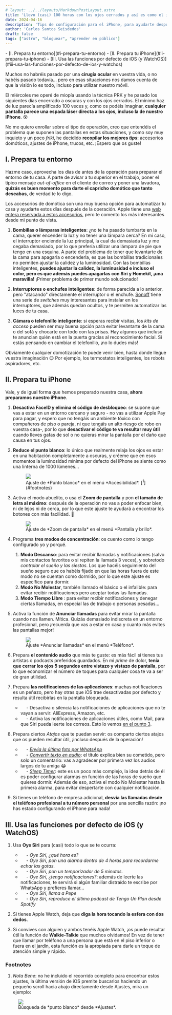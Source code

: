```yaml
---
# layout: ../../layouts/MarkdownPostLayout.astro
title: 'Llevo (casi) 100 horas con los ojos cerrados y así es como el iPhone me ha ayudado'
date: 2024-04-16
description: 'Tips de configuración para el iPhone, para ayudarte después de una operación de miopía.'
author: 'Carlos Santos Seisdedos'
draft: false
tags: ["astro", "bloguear", "aprender en público"]
---
```


<nav class="toc">
- [I. Prepara tu entorno](#i-prepara-tu-entorno)
- [II. Prepara tu iPhone](#ii-prepara-tu-iphone)
- [III. Usa las funciones por defecto de iOS (y WatchOS)](#iii-usa-las-funciones-por-defecto-de-ios-y-watchos)
</nav>


Muchos no habréis pasado por una **cirugía ocular** en vuestra vida, o no habéis pasado todavía... pero en esas situaciones nos damos cuenta de que la visión lo es todo, incluso para utilizar nuestro móvil.

El miércoles me operé de miopía usando la técnica PRK y he pasado los siguientes días encerrado a oscuras y con los ojos cerrados. El mínimo haz de luz parecía amplificado 100 veces y, como os podéis imaginar, **cualquier pantalla parece una espada láser directa a los ojos, incluso la de nuestro iPhone**. 😵

No me quiero enrollar sobre el tipo de operación, creo que entendéis el problema que suponen las pantallas en estas situaciones, y como soy muy inquieto y un poco *friki*, he decidido **recopilar los mejores _tips_**: accesorios domóticos, ajustes de iPhone, trucos, etc. ¡Espero que os guste!

## I. Prepara tu entorno

Hazme caso, aprovecha los días de antes de la operación para preparar el entorno de tu casa. A parte de avisar a tu superior en el trabajo, poner el típico mensaje *out-of-office* en el cliente de correo y poner una lavadora, **quizás es buen momento para darte el capricho domótico que tanto deseabas**, de verdad te lo digo.

Los accesorios de domótica son una muy buena opción para automatizar tu casa y ayudarte estos días después de la operación. Apple tiene una [web entera reservada a estos accesorios](https://www.apple.com/es/shop/accessories/all/homekit), pero te comento los más interesantes desde mi punto de vista.

1. **Bombillas o lámparas inteligentes**: ¿no te ha pasado tumbarte en la cama, querer encender la luz y no tener una lámpara cerca? En mi caso, el interruptor enciende la luz principal, la cual da demasiada luz y me cegaba demasiado, por lo que prefería utilizar una lámpara de pie que tengo en una esquina. A parte del problema de tener que levantarte de la cama para apagarla o encenderla, es que las bombillas tradicionales no permiten ajustar la calidez y la luminosidad. Con las bombillas inteligentes, **puedes ajustar la calidez, la luminusidad e incluso el color, pero es que además puedes apagarlas con Siri y Homekit, ¡una maravilla!** ¡Primer problema de primer mundo solucionado!

2. **Interruptores o enchufes inteligentes**: de forma parecida a lo anterior, pero "atacando" directamente el interruptor o el enchufe. [Sonoff](https://sonoff.tech/product/diy-smart-switches/minir4/) tiene una serie de *switches* muy interesantes para instalar en los interruptores, que además quedan ocultos, y te permiten automatizar las luces de tu casa. 

3. **Cámara o telefonillo inteligente**: si esperas recibir visitas, los *kits de acceso* pueden ser muy buena opción para evitar levantarte de la cama o del sofá y chocarte con todo con las prisas. Hay algunos que incluso te anuncian quién está en la puerta  gracias al reconocimiento facial. Si estás pensando en cambiar el telefonillo, ¡no lo dudes más! 

Obviamente cualquier domotización te puede venir bien, hasta donde llegue vuestra imaginación 😉 Por ejemplo, los termostatos inteligentes, los robots aspiradores, etc.

## II. Prepara tu iPhone 

Vale, y de igual forma que hemos preparado nuestra casa, **ahora preparamos nuestro iPhone**.

1. **Desactiva FaceID y elimina el código de desbloqueo**: se supone que vas a estar en un entorno cercano y seguro - no vas a utilizar Apple Pay para pagar, y espero que no tengáis un ambiente tóxico con compañeros de piso o pareja, ni que tengáis un alto riesgo de robo en vuestra casa-, por lo que **desactivar el código te va resultar muy útil** cuando lleves gafas de sol o no quieras mirar la pantalla por el daño que causa en tus ojos. 

2. **Reduce el punto blanco**: lo único que realmente relaja los ojos es estar en una habitación completamente a oscuras, y créeme que en esos momentos la luminosidad mínima por defecto del iPhone se siente como una linterna de 1000 lúmenes... 

    <figure>
        <img class="post_img" src={white_point.src} />
        <figcaption>Ajuste de *Punto blanco* en el menú *Accesibilidad*. [<sup>1</sup>](#footnotes) </figcaption>
    </figure>

3. Activa el modo abuelito, o usa el **Zoom de pantalla** y pon **el tamaño de letra al máximo**: después de la operación no vas a poder enfocar bien, ni de lejos ni de cerca, por lo que este ajuste te ayudará a encontrar los botones con más facilidad. 👴
    <figure>
        <img class="post_img" src={screen_zoom.src} />
        <figcaption>Ajuste de *Zoom de pantalla* en el menú *Pantalla y brillo*.</figcaption>
    </figure>

4. Programa **tres modos de concentración**: os cuento como lo tengo configurado yo y porqué.
    1. **Modo Descanso**: para evitar recibir llamadas y notificaciones (salvo mis contactos favoritos o si repiten la llamada 3 veces), y sobretodo *controlar el sueño y las siestas*. Los que hacéis seguimiento del sueño seguro que os habéis fijado en que las horas fuera de este modo no se cuentan como dormido, por lo que este ajuste es específico para dormir. 
    2. **Modo No Molestar**, también llamado el básico o el infalible: para evitar recibir notificaciones pero aceptar todas las llamadas.
    3. **Modo Tiempo Libre** : para evitar recibir notificaciones y denegar ciertas llamadas, en especial las de trabajo o personas pesadas... 

5. Activa la función de **Anunciar llamadas** para evitar mirar la pantalla cuando nos llamen. Mítica. Quizás demasiado indiscreta en un entorno profesional, pero ¡recuerda que vas a estar en casa y cuanto más evites las pantallas mejor!
    <figure>
        <img class="post_img" src={announce_calls.src} />
        <figcaption>Ajuste *Anunciar llamadas* en el menú *Teléfono*.</figcaption>
    </figure>

6. Prepara **el contenido audio** que más te guste: es más fácil si tienes tus artistas o podcasts preferidos guardados. En mi *prime* de dolor, **tenía que cerrar los ojos 5 segundos entre vistazo y vistazo de pantalla**, por lo que economizar el número de toques para cualquier cosa te va a ser de gran utilidad.

7. Prepara **las notificaciones de las aplicaciones**: muchas notificaciones es un peñazo, pero hay otras que iOS trae desactivadas por defecto y resulta útil recibirlas en la pantalla bloqueada. 
    + &emsp; \- Desactiva o silencia las notificaciones de aplicaciones que no te vayan a servir: AliExpress, Amazon, etc. 
    + &emsp; \- Activa las notificaciones de aplicaciones útiles, como Mail, para que Siri pueda leerte los correos. Esto lo vemos [en el punto 3](#iii-usa-las-funciones-por-defecto-de-ios-y-watchos).

8. Prepara ciertos *Atajos* que te puedan servir: os comparto ciertos atajos que os pueden resultar útil, ¡incluso después de la operación!
    + &emsp; \- [*Envía la última foto por WhatsApp*](https://www.icloud.com/shortcuts/be2acf9699224d3586d4eea8499aeea4)
    + &emsp; \- [*Convertir texto en audio*](https://www.icloud.com/shortcuts/32422c43db7540299610c0b22909fcaa): el título explica bien su cometido, pero solo un comentario: vas a agradecer por primera vez los audios largos de tu amiga 😂
    + &emsp; \- [*Sleep Timer*](https://www.icloud.com/shortcuts/7c8df162abc342bb8a78808bc5c18bc7): este es un poco más complejo, la idea detrás de él es poder configurar alarmas en función de las horas de sueño que quieres dormir. Además de eso, activa el modo No Molestar hasta la primera alarma, para evitar despertarte con cualquier notificación. 

9. Si tienes un teléfono de empresa adicional, **desvía las llamadas desde el teléfono profesional a tu número personal** por una sencilla razón: ¡no has estado configurando el iPhone para nada!


## III. Usa las funciones por defecto de iOS (y WatchOS)

1. Usa **Oye Siri** para (casi) todo lo que se te ocurra: 
    + &emsp; \- *Oye Siri, ¿qué hora es?*
    + &emsp; \- *Oye Siri, pon una alarma dentro de 4 horas para recordarme echar las gotas.*
    + &emsp; \- *Oye Siri, pon un temporizador de 5 minutos.*
    + &emsp; \- *Oye Siri, ¿tengo notificaciones?*: además de leerte las notificaciones, te servirá si algún familiar distraído te escribe por WhatsApp y prefieres llamar...
    + &emsp; \- *Oye Siri, llama a Pepe*
    + &emsp; \- *Oye Siri, reproduce el último podcast de Tengo Un Plan desde Spotify*

2. Si tienes Apple Watch, deja que **diga la hora tocando la esfera con dos dedos**.

3. Si convives con alguien y ambos tenéis Apple Watch, ¡os puede resultar útil la función de **Walkie-Talkie** que muchos olvidamos! En vez de tener que llamar por teléfono a una persona que está en el piso inferior o fuera en el jardín, esta función es la apropiada para darle un toque de atención simple y rápido. 

### Footnotes
1. *Nota Bene*: no he incluido el recorrido completo para encontrar estos ajustes, la última versión de iOS premite buscarlos haciendo un pequeño scroll hacia abajo directamente desde Ajustes, mira un ejemplo:
<figure>
    <img class="post_img" src={settings_search.src} />
    <figcaption>Búsqueda de *punto blanco* desde *Ajustes*.</figcaption>
</figure>